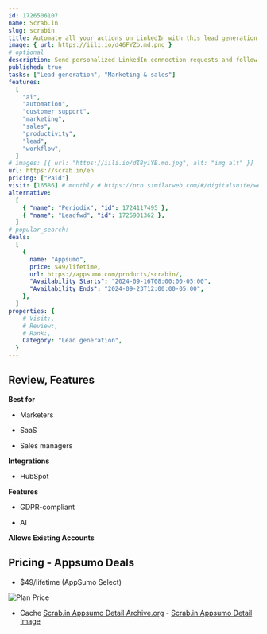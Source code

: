 ```yaml
---
id: 1726506107
name: Scrab.in
slug: scrabin
title: Automate all your actions on LinkedIn with this lead generation platform
image: { url: https://iili.io/d46FYZb.md.png }
# optional
description: Send personalized LinkedIn connection requests and follow-up messages on autopilotExport your leads into a CSV file to use in other sales and marketing tools
published: true
tasks: ["Lead generation", "Marketing & sales"]
features:
  [
    "ai",
    "automation",
    "customer support",
    "marketing",
    "sales",
    "productivity",
    "lead",
    "workflow",
  ]
# images: [{ url: "https://iili.io/dI8yiYB.md.jpg", alt: "img alt" }]
url: https://scrab.in/en
pricing: ["Paid"]
visit: [16586] # monthly # https://pro.similarweb.com/#/digitalsuite/websiteanalysis/home
alternative:
  [
    { "name": "Periodix", "id": 1724117495 },
    { "name": "Leadfwd", "id": 1725901362 },
  ]
# popular_search:
deals:
  [
    {
      name: "Appsumo",
      price: $49/lifetime,
      url: https://appsumo.com/products/scrabin/,
      "Availability Starts": "2024-09-16T08:00:00-05:00",
      "Availability Ends": "2024-09-23T12:00:00-05:00",
    },
  ]
properties: {
    # Visit:,
    # Review:,
    # Rank:,
    Category: "Lead generation",
  }
---
```


## Review, Features

**Best for**

- Marketers

- SaaS

- Sales managers

**Integrations**

- HubSpot

**Features**

- GDPR-compliant

- AI

**Allows Existing Accounts**

## Pricing - Appsumo Deals

- $49/lifetime (AppSumo Select)

<Img src="https://iili.io/d4ic2qv.png" alt="Plan Price" />

- Cache [Scrab.in Appsumo Detail Archive.org](https://web.archive.org/web/*/https://appsumo.com/products/scrabin/) - [Scrab.in Appsumo Detail Image](https://iili.io/d4i0EUQ.png)
